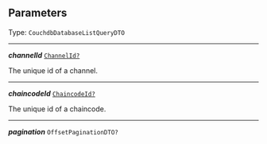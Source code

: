 


## Parameters

Type: `CouchdbDatabaseListQueryDTO`

---

***channelId*** [`ChannelId?`](/docs/channelid--page#channelid)

The unique id of a channel.



---

***chaincodeId*** [`ChaincodeId?`](/docs/ssm-chaincode-models--page#chaincodeid)

The unique id of a chaincode.



---

***pagination*** `OffsetPaginationDTO?`
